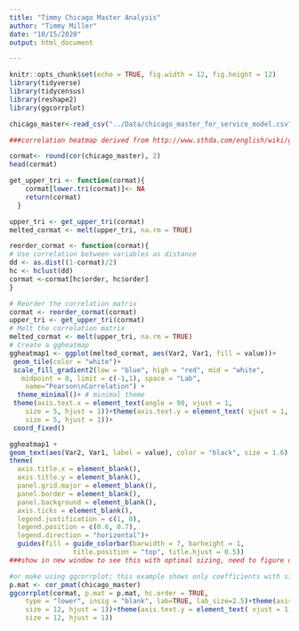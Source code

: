 ```yaml
---
title: "Timmy Chicago Master Analysis"
author: "Timmy Miller"
date: "10/15/2020"
output: html_document

---
```


```r
knitr::opts_chunk$set(echo = TRUE, fig.width = 12, fig.height = 12)
library(tidyverse)
library(tidycensus)
library(reshape2)
library(ggcorrplot)
```



```r
chicago_master<-read_csv("../Data/chicago_master_for_service_model.csv")
```



```r
###correlation heatmap derived from http://www.sthda.com/english/wiki/ggplot2-quick-correlation-matrix-heatmap-r-software-and-data-visualization

cormat<- round(cor(chicago_master), 2)
head(cormat)

```


```r
get_upper_tri <- function(cormat){
    cormat[lower.tri(cormat)]<- NA
    return(cormat)
  }
```

```r
upper_tri <- get_upper_tri(cormat)
melted_cormat <- melt(upper_tri, na.rm = TRUE)
```



```r
reorder_cormat <- function(cormat){
# Use correlation between variables as distance
dd <- as.dist((1-cormat)/2)
hc <- hclust(dd)
cormat <-cormat[hc$order, hc$order]
}
```

```r
# Reorder the correlation matrix
cormat <- reorder_cormat(cormat)
upper_tri <- get_upper_tri(cormat)
# Melt the correlation matrix
melted_cormat <- melt(upper_tri, na.rm = TRUE)
# Create a ggheatmap
ggheatmap1 <- ggplot(melted_cormat, aes(Var2, Var1, fill = value))+
 geom_tile(color = "white")+
 scale_fill_gradient2(low = "blue", high = "red", mid = "white", 
   midpoint = 0, limit = c(-1,1), space = "Lab", 
    name="Pearson\nCorrelation") +
  theme_minimal()+ # minimal theme
 theme(axis.text.x = element_text(angle = 90, vjust = 1, 
    size = 5, hjust = 1))+theme(axis.text.y = element_text( vjust = 1, 
    size = 5, hjust = 1))+
 coord_fixed()
```

```r
ggheatmap1 + 
geom_text(aes(Var2, Var1, label = value), color = "black", size = 1.6) +
theme(
  axis.title.x = element_blank(),
  axis.title.y = element_blank(),
  panel.grid.major = element_blank(),
  panel.border = element_blank(),
  panel.background = element_blank(),
  axis.ticks = element_blank(),
  legend.justification = c(1, 0),
  legend.position = c(0.6, 0.7),
  legend.direction = "horizontal")+
  guides(fill = guide_colorbar(barwidth = 7, barheight = 1,
                title.position = "top", title.hjust = 0.5))
###show in new window to see this with optimal sizing, need to figure out how to knit this better
```





```r
#or make using ggcorrplot; this example shows only coefficients with significant p-values
p.mat <- cor_pmat(chicago_master)
ggcorrplot(cormat, p.mat = p.mat, hc.order = TRUE,
    type = "lower", insig = "blank", lab=TRUE, lab_size=2.5)+theme(axis.text.x = element_text(angle = 45, vjust = 1, 
    size = 12, hjust = 1))+theme(axis.text.y = element_text( vjust = 1, 
    size = 12, hjust = 1))
```

